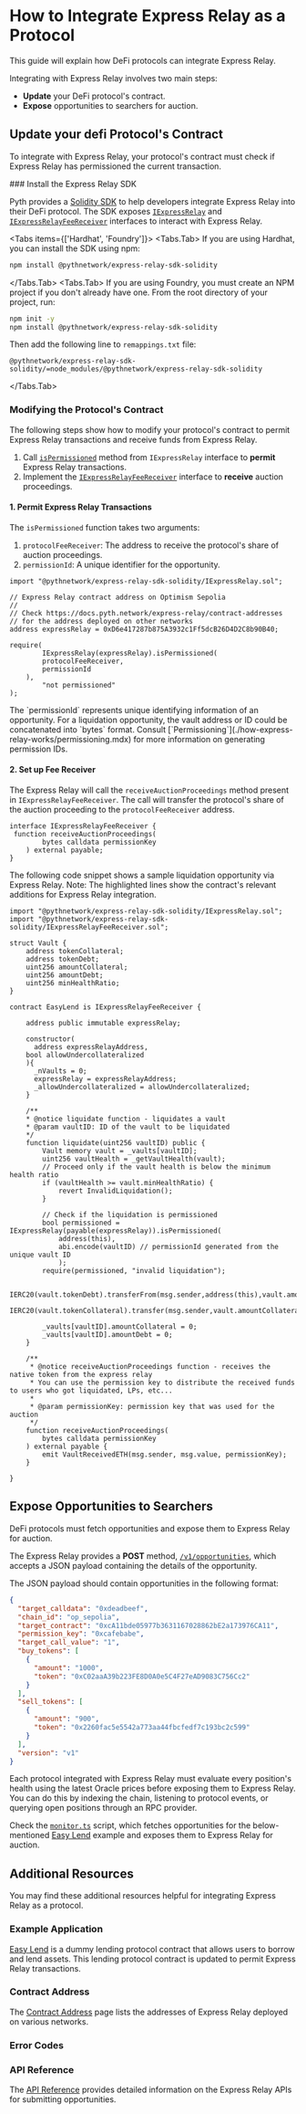 
# How to Integrate Express Relay as a Protocol

This guide will explain how DeFi protocols can integrate Express Relay.

Integrating with Express Relay involves two main steps:

- **Update** your DeFi protocol's contract.
- **Expose** opportunities to searchers for auction.

## Update your defi Protocol's Contract

To integrate with Express Relay, your protocol's contract must check if Express Relay has permissioned the current transaction.

<Steps>
### Install the Express Relay SDK

Pyth provides a [Solidity SDK](https://www.npmjs.com/package/@pythnetwork/express-relay-sdk-solidity) to help developers integrate Express Relay into their DeFi protocol. 
The SDK exposes [`IExpressRelay`](https://github.com/pyth-network/pyth-crosschain/blob/main/express_relay/sdk/solidity/IExpressRelay.sol) and [`IExpressRelayFeeReceiver`](https://github.com/pyth-network/pyth-crosschain/blob/main/express_relay/sdk/solidity/IExpressRelayFeeReceiver.sol) interfaces to interact with Express Relay.

<Tabs items={['Hardhat', 'Foundry']}>
  <Tabs.Tab>
  If you are using Hardhat, you can install the SDK using npm:

```bash copy
npm install @pythnetwork/express-relay-sdk-solidity
```
  </Tabs.Tab>
  <Tabs.Tab>
  If you are using Foundry, you must create an NPM project if you don't already have one. From the root directory of your project, run:

```bash copy
npm init -y
npm install @pythnetwork/express-relay-sdk-solidity
```

Then add the following line to `remappings.txt` file:

```text copy
@pythnetwork/express-relay-sdk-solidity/=node_modules/@pythnetwork/express-relay-sdk-solidity
```
  </Tabs.Tab>
</Tabs>

### Modifying the Protocol's Contract

The following steps show how to modify your protocol's contract to permit Express Relay transactions and receive funds from Express Relay.

1. Call [`isPermissioned`](https://github.com/pyth-network/pyth-crosschain/blob/main/express_relay/sdk/solidity/IExpressRelay.sol#L10C14-L10C28) method from `IExpressRelay` interface to **permit** Express Relay transactions.
1. Implement the [`IExpressRelayFeeReceiver`](https://github.com/pyth-network/pyth-crosschain/blob/main/express_relay/sdk/solidity/IExpressRelayFeeReceiver.sol#L4) interface to **receive** auction proceedings. 

#### 1. Permit Express Relay Transactions

The `isPermissioned` function takes two arguments:
1. `protocolFeeReceiver`: The address to receive the protocol's share of auction proceedings.
1. `permissionId`: A unique identifier for the opportunity.

```solidity copy
import "@pythnetwork/express-relay-sdk-solidity/IExpressRelay.sol";

// Express Relay contract address on Optimism Sepolia
// 
// Check https://docs.pyth.network/express-relay/contract-addresses 
// for the address deployed on other networks
address expressRelay = 0xD6e417287b875A3932c1Ff5dcB26D4D2C8b90B40;

require(
		IExpressRelay(expressRelay).isPermissioned(
        protocolFeeReceiver,
        permissionId
    ),
		"not permissioned"
);
```
<Callout type="info" emoji="ℹ️">
  The `permissionId` represents unique identifying information of an opportunity. 
  For a liquidation opportunity, the vault address or ID could be concatenated into `bytes` format. 
  Consult [`Permissioning`](./how-express-relay-works/permissioning.mdx) for more information on generating permission IDs. 
</Callout>

#### 2. Set up Fee Receiver
The Express Relay will call the `receiveAuctionProceedings` method present in `IExpressRelayFeeReceiver`. The call will transfer the protocol's share of the auction proceeding to the `protocolFeeReceiver` address.

```solidity copy
interface IExpressRelayFeeReceiver {
 function receiveAuctionProceedings(
        bytes calldata permissionKey
    ) external payable;
}
```

The following code snippet shows a sample liquidation opportunity via Express Relay.
Note: The highlighted lines show the contract's relevant additions for Express Relay integration.

```solidity showLineNumbers {1,2,12,14,21,38-42, 57-61} copy
import "@pythnetwork/express-relay-sdk-solidity/IExpressRelay.sol";
import "@pythnetwork/express-relay-sdk-solidity/IExpressRelayFeeReceiver.sol";

struct Vault {
    address tokenCollateral;
    address tokenDebt;
    uint256 amountCollateral;
    uint256 amountDebt;
    uint256 minHealthRatio;
}

contract EasyLend is IExpressRelayFeeReceiver {

    address public immutable expressRelay;

    constructor(
      address expressRelayAddress,
    bool allowUndercollateralized
    ){
      _nVaults = 0;
      expressRelay = expressRelayAddress;
      _allowUndercollateralized = allowUndercollateralized;
    }

    /**
    * @notice liquidate function - liquidates a vault
    * @param vaultID: ID of the vault to be liquidated
    */
    function liquidate(uint256 vaultID) public {
        Vault memory vault = _vaults[vaultID];
        uint256 vaultHealth = _getVaultHealth(vault);
        // Proceed only if the vault health is below the minimum health ratio
        if (vaultHealth >= vault.minHealthRatio) {
            revert InvalidLiquidation();
        }

        // Check if the liquidation is permissioned
        bool permissioned = IExpressRelay(payable(expressRelay)).isPermissioned(
            address(this),
            abi.encode(vaultID) // permissionId generated from the unique vault ID
            );
        require(permissioned, "invalid liquidation");
    
        IERC20(vault.tokenDebt).transferFrom(msg.sender,address(this),vault.amountDebt);
        IERC20(vault.tokenCollateral).transfer(msg.sender,vault.amountCollateral);
    
        _vaults[vaultID].amountCollateral = 0;
        _vaults[vaultID].amountDebt = 0;
    }

    /**
     * @notice receiveAuctionProceedings function - receives the native token from the express relay
     * You can use the permission key to distribute the received funds to users who got liquidated, LPs, etc...
     *
     * @param permissionKey: permission key that was used for the auction
     */
    function receiveAuctionProceedings(
        bytes calldata permissionKey
    ) external payable {
        emit VaultReceivedETH(msg.sender, msg.value, permissionKey);
    }

}
```
</Steps>


## Expose Opportunities to Searchers

DeFi protocols must fetch opportunities and expose them to Express Relay for auction.

The Express Relay provides a **POST** method, [`/v1/opportunities`](https://per-staging.dourolabs.app/redoc#tag/opportunity/operation/post_opportunity), which accepts a JSON payload containing the details of the opportunity.

The JSON payload should contain opportunities in the following format:

```json
{
  "target_calldata": "0xdeadbeef",                                      // Calldata to the execute opportunity
  "chain_id": "op_sepolia",                                             
  "target_contract": "0xcA11bde05977b3631167028862bE2a173976CA11",      // Protocol contract address to call for
  "permission_key": "0xcafebabe",                                       // Unique identifier for the opportunity
  "target_call_value": "1",                                             // Value(in Wei) to send with to the Protocol contract.
  "buy_tokens": [                                                       // Tokens to buy 
    {
      "amount": "1000",
      "token": "0xC02aaA39b223FE8D0A0e5C4F27eAD9083C756Cc2"
    }
  ],
  "sell_tokens": [                                                      // Tokens to S
    {
      "amount": "900",
      "token": "0x2260fac5e5542a773aa44fbcfedf7c193bc2c599"
    }
  ],
  "version": "v1"                                                       // Opportunity format version
}
```


Each protocol integrated with Express Relay must evaluate every position's health using the latest Oracle prices before exposing them to Express Relay. 
You can do this by indexing the chain, listening to protocol events, or querying open positions through an RPC provider.

Check the [`monitor.ts`](https://github.com/pyth-network/pyth-crosschain/blob/main/express_relay/examples/easy_lend/src/monitor.ts) script, which fetches opportunities for the below-mentioned [Easy Lend](https://github.com/pyth-network/pyth-crosschain/tree/main/express_relay/examples/easy_lend) example and exposes them to Express Relay for auction.


## Additional Resources

You may find these additional resources helpful for integrating Express Relay as a protocol.

### Example Application

[Easy Lend](https://github.com/pyth-network/pyth-crosschain/tree/main/express_relay/examples/easy_lend) is a dummy lending protocol contract that allows users to borrow and lend assets. This lending protocol contract is updated to permit Express Relay transactions.

### Contract Address

The [Contract Address](./contract-addresses.mdx) page lists the addresses of Express Relay deployed on various networks.

### Error Codes

### API Reference

The [API Reference](https://per-staging.dourolabs.app/redoc/) provides detailed information on the Express Relay APIs for submitting opportunities.